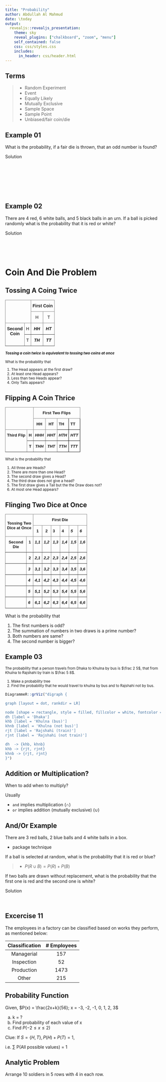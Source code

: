 ---
title: "Probability"
author: Abdullah Al Mahmud
date: \today
output: 
  revealjs::revealjs_presentation:
    theme: sky
    reveal_plugins: ["chalkboard", "zoom", "menu"]
    self_contained: false
    css: css/styles.css
    includes:
      in_header: css/header.html
---

## Terms

> - Random Experiment
> - Event
> - Equally Likely
> - Mutually Exclusive
> - Sample Space
> - Sample Point
> - Unbiased/fair coin/die

## Example 01

What is the probability, if a fair die is thrown, that an odd number is found? 

<div onclick="klikaj('e1')"><span>Solution</span></div>
<div id="e1" style="visibility: hidden">
There are 6 numbers: `r 1:6`

There are 3 odd numbers: `r seq(1,5,2)`

> - $\therefore P = \frac 3 6 = \frac 1 2$
> - What if the die is unfair?
</div>
<script>
function klikaj(i) {
    document.getElementById(i).style.visibility='visible';
}
</script>

## Example 02

There are 4 red, 6 white balls, and 5 black balls in an urn. If a ball is picked randomly what is the probability that it is red or white?

<div onclick="klikaj('e2')"><span>Solution</span></div>
<div id="e2" style="visibility: hidden">
Whenever we have `or`, we have to add probabilities, if mutually exclusive.

> - What if not mutually exclusive?
</div>
<script>
function klikaj(i) {
    document.getElementById(i).style.visibility='visible';
}
</script>

# Coin And Die Problem

## Tossing A Coing Twice

<style type="text/css">
.tg  {border-collapse:collapse;border-spacing:0;}
.tg td{border-color:black;border-style:solid;border-width:1px;font-family:Arial, sans-serif;font-size:14px;
  overflow:hidden;padding:10px 5px;word-break:normal;}
.tg th{border-color:black;border-style:solid;border-width:1px;font-family:Arial, sans-serif;font-size:14px;
  font-weight:normal;overflow:hidden;padding:10px 5px;word-break:normal;}
.tg .tg-c3ow{border-color:inherit;text-align:center;vertical-align:top}
.tg .tg-7btt{border-color:inherit;font-weight:bold;text-align:center;vertical-align:top}
.tg .tg-rvyq{border-color:inherit;font-style:italic;font-weight:bold;text-align:center;vertical-align:top}
</style>
<table class="tg">
<thead>
  <tr>
    <th class="tg-c3ow" colspan="2" rowspan="2"></th>
    <th class="tg-7btt" colspan="2">First Coin</th>
  </tr>
  <tr>
    <td class="tg-c3ow">H</td>
    <td class="tg-c3ow">T</td>
  </tr>
</thead>
<tbody>
  <tr>
    <td class="tg-7btt" rowspan="2">Second<br>Coin</td>
    <td class="tg-c3ow">H</td>
    <td class="tg-rvyq">HH</td>
    <td class="tg-rvyq">HT</td>
  </tr>
  <tr>
    <td class="tg-c3ow">T</td>
    <td class="tg-rvyq">TH</td>
    <td class="tg-rvyq">TT</td>
  </tr>
</tbody>
</table>

<small>
***Tossing a coin twice is equivalent to tossing two coins at once***

What is the probability that 

1. The Head appears at the first draw?
2. At least one Head appears?
3. Less than two Heads appear?
4. Only Tails appears?

</small>

## Flipping A Coin Thrice

<style type="text/css">
.tg  {border-collapse:collapse;border-spacing:0;}
.tg td{border-color:black;border-style:solid;border-width:1px;font-family:Arial, sans-serif;font-size:14px;
  overflow:hidden;padding:10px 5px;word-break:normal;}
.tg th{border-color:black;border-style:solid;border-width:1px;font-family:Arial, sans-serif;font-size:14px;
  font-weight:normal;overflow:hidden;padding:10px 5px;word-break:normal;}
.tg .tg-2k8k{border-color:inherit;font-size:13px;font-weight:bold;text-align:center;vertical-align:top}
.tg .tg-wrlh{font-size:13px;font-weight:bold;text-align:left;vertical-align:top}
.tg .tg-x10j{border-color:inherit;font-size:13px;font-style:italic;font-weight:bold;text-align:center;vertical-align:top}
.tg .tg-chpi{font-size:13px;font-style:italic;font-weight:bold;text-align:left;vertical-align:top}
</style>
<table class="tg">
<thead>
  <tr>
    <th class="tg-2k8k" colspan="2" rowspan="2"></th>
    <th class="tg-2k8k" colspan="4">First Two Flips</th>
  </tr>
  <tr>
    <td class="tg-2k8k">HH</td>
    <td class="tg-2k8k">HT</td>
    <td class="tg-wrlh">TH</td>
    <td class="tg-wrlh">TT</td>
  </tr>
</thead>
<tbody>
  <tr>
    <td class="tg-2k8k" rowspan="2">Third Flip</td>
    <td class="tg-2k8k">H</td>
    <td class="tg-x10j">HHH</td>
    <td class="tg-x10j">HHT</td>
    <td class="tg-chpi">HTH</td>
    <td class="tg-chpi">HTT</td>
  </tr>
  <tr>
    <td class="tg-2k8k">T</td>
    <td class="tg-x10j">THH</td>
    <td class="tg-x10j">THT</td>
    <td class="tg-chpi">TTH</td>
    <td class="tg-chpi">TTT</td>
  </tr>
</tbody>
</table>

<small>
What is the probability that 

1. All three are Heads?
2. There are more than one Head?
3. The second draw gives a Head?
4. The third draw does not give a head?
5. The first draw gives a Tail but the the Draw does not? 
6. At most one Head appears? 

</small>

## Flinging Two Dice at Once

<style type="text/css">
.tg  {border-collapse:collapse;border-spacing:0;}
.tg td{border-color:black;border-style:solid;border-width:1px;font-family:Arial, sans-serif;font-size:14px;
  overflow:hidden;padding:10px 5px;word-break:normal;}
.tg th{border-color:black;border-style:solid;border-width:1px;font-family:Arial, sans-serif;font-size:14px;
  font-weight:normal;overflow:hidden;padding:10px 5px;word-break:normal;}
.tg .tg-b2ze{border-color:inherit;font-size:13px;font-weight:bold;text-align:left;vertical-align:top}
.tg .tg-lvro{border-color:inherit;font-size:13px;font-weight:bold;text-align:center;vertical-align:middle}
.tg .tg-2k8k{border-color:inherit;font-size:13px;font-weight:bold;text-align:center;vertical-align:top}
.tg .tg-1fmd{border-color:inherit;font-size:13px;font-style:italic;font-weight:bold;text-align:left;vertical-align:top}
.tg .tg-x10j{border-color:inherit;font-size:13px;font-style:italic;font-weight:bold;text-align:center;vertical-align:top}
.tg .tg-387r{border-color:inherit;font-size:13px;text-align:left;vertical-align:top}
</style>
<table class="tg">
<thead>
  <tr>
    <th class="tg-lvro" colspan="2" rowspan="2">Tossing Two<br>Dice at Once</th>
    <th class="tg-2k8k" colspan="6">First Die</th>
  </tr>
  <tr>
    <td class="tg-2k8k">1</td>
    <td class="tg-2k8k">2</td>
    <td class="tg-b2ze">3</td>
    <td class="tg-b2ze">4</td>
    <td class="tg-1fmd">5</td>
    <td class="tg-1fmd">6</td>
  </tr>
</thead>
<tbody>
  <tr>
    <td class="tg-2k8k">Second<br>Die</td>
    <td class="tg-2k8k">1</td>
    <td class="tg-x10j">1,1</td>
    <td class="tg-x10j">1,2</td>
    <td class="tg-1fmd">1,3</td>
    <td class="tg-1fmd">1,4</td>
    <td class="tg-1fmd">1,5</td>
    <td class="tg-1fmd">1,6</td>
  </tr>
  <tr>
    <td class="tg-2k8k"></td>
    <td class="tg-2k8k">2</td>
    <td class="tg-x10j">2,1</td>
    <td class="tg-x10j">2,2</td>
    <td class="tg-1fmd">2,3</td>
    <td class="tg-1fmd">2,4</td>
    <td class="tg-1fmd">2,5</td>
    <td class="tg-1fmd">2,6</td>
  </tr>
  <tr>
    <td class="tg-387r"></td>
    <td class="tg-1fmd">3</td>
    <td class="tg-1fmd">3,1</td>
    <td class="tg-1fmd">3,2</td>
    <td class="tg-1fmd">3,3</td>
    <td class="tg-1fmd">3,4</td>
    <td class="tg-1fmd">3,5</td>
    <td class="tg-1fmd">3,6</td>
  </tr>
  <tr>
    <td class="tg-387r"></td>
    <td class="tg-1fmd">4</td>
    <td class="tg-1fmd">4,1</td>
    <td class="tg-1fmd">4,2</td>
    <td class="tg-1fmd">4,3</td>
    <td class="tg-1fmd">4,4</td>
    <td class="tg-1fmd">4,5</td>
    <td class="tg-1fmd">4,6</td>
  </tr>
  <tr>
    <td class="tg-387r"></td>
    <td class="tg-1fmd">5</td>
    <td class="tg-1fmd">5,1</td>
    <td class="tg-1fmd">5,2</td>
    <td class="tg-1fmd">5,3</td>
    <td class="tg-1fmd">5,4</td>
    <td class="tg-1fmd">5,5</td>
    <td class="tg-1fmd">5,6</td>
  </tr>
  <tr>
    <td class="tg-387r"></td>
    <td class="tg-1fmd">6</td>
    <td class="tg-1fmd">6,1</td>
    <td class="tg-1fmd">6,2</td>
    <td class="tg-1fmd">6,3</td>
    <td class="tg-1fmd">6,4</td>
    <td class="tg-1fmd">6,5</td>
    <td class="tg-1fmd">6,6</td>
  </tr>
</tbody>
</table>


What is the probability that

1. The first numbers is odd?
2. The summation of numbers in two draws is a prime number?
3. Both numbers are same?
4. The second number is bigger? 

## Example 03

<div class="container">
<div class="col">
<small>
The probability that a person travels from Dhaka to Khulna by bus is $\frac 2 5$, that from Khulna to Rajshahi by train is $\frac 5 8$. 

1. Make a probability tree
2. Find the probability that he would travel to khulna by bus and to Rajshahi not by bus.

</small>

</div>
<div class="col">

```{r, echo=FALSE, out.width="125%"}
DiagrammeR::grViz("digraph {

graph [layout = dot, rankdir = LR]

node [shape = rectangle, style = filled, fillcolor = white, fontcolor = blue]
dh [label = 'Dhaka']
khb [label = 'Khulna (bus)']
khnb [label = 'Khulna (not bus)']
rjt [label = 'Rajshahi (train)']
rjnt [label = 'Rajshahi (not train)']

dh  -> {khb, khnb}
khb -> {rjt, rjnt}
khnb -> {rjt, rjnt}
}")
```
</div>
</div>

## Addition or Multiplication?

When to add when to multiply?

Usually 

- `and` implies multiplication ($\cap$)
- `or` implies addition (mutually exclusive) ($\cup$)

## And/Or Example

There are 3 red balls, 2 blue balls and 4 white balls in a box.

- package technique

<div class="container">
<div class="col">
 If a ball is selected at random, what is the probability that it is red <span>or</span> blue? 

> - $P(R \cup B)=P(R)+P(B)$
</div>
<div class="col">
If two balls are drawn without replacement, what is the probability that the first one is red <span>and</span> the second one is white? 

<div onclick="klikaj('andr')"><span>Solution</span></div>
<div id="andr" style="visibility: hidden">
$\frac 3 9 \times \frac 4 8$
</div>
<script>
function klikaj(i) {
    document.getElementById(i).style.visibility='visible';
}
</script>
</div>
</div>



## Excercise 11

The employees in a factory can be classified based on works they perform, as mentioned below:

| Classification | # Employees |
|:--------------:|:-----------:|
|   Managerial   |     157     |
|   Inspection   |      52     |
|   Production   |     1473    |
|      Other     |     215     |

## Probability Function

Given, $P(x) = \frac{2x+k}{56}; x = -3, -2, -1, 0, 1, 2, 3$

a. k = ?
b. Find probability of each value of x
c. Find $P(-2 \le x \le 2)$

Clue: If $S=\{H,T\}, P(H) + P(T) = 1$, 

i.e. $\sum$ P(All possible values) = 1

## Analytic Problem

Arrange 10 soldiers in 5 rows with 4 in each row.